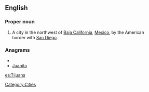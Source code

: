 ==English==
{{wikipedia}}

===Proper noun===
{{en-proper-noun}}

# A city in the northwest of [[Baja California]], [[Mexico]], by the American border with [[San Diego]].

===Anagrams===
* {{alphagram|aaijntu}}
* [[Juanita#English|Juanita]]


[[Category:Cities]]

[[es:Tijuana]]